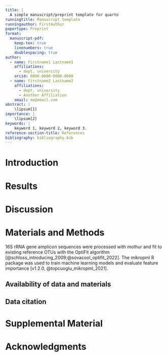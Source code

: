 ```yaml
---
title: |
  A simple manuscript/preprint template for quarto
runningtitle: Manuscript template
runningauthor: FirstAuthor
papertype: Preprint
format:
  manuscript-pdf:
    keep-tex: true
    linenumbers: true
    doublespacing: true
author:
  - name: Firstname1 Lastname1
    affiliations:
      - dept, university
    orcid: 0000-0000-0000-0000
  - name: Firstname2 Lastname2
    affiliations:
      - dept, university
      - Another Affiliation
    email: me@email.com
abstract: |
    \lipsum[1]
importance: |
    \lipsum[2]
keywords: |
    keyword 1, keyword 2, keyword 3.
reference-section-title: References
bibliography: bibliography.bib  
---
```


# Introduction {#sec-intro}

\lipsum[3-5]

# Results

\lipsum[5-7]

# Discussion

\lipsum[7-9]

# Materials and Methods

\lipsum[10]
16S rRNA gene amplicon sequences were processed with mothur and fit to
existing reference OTUs with the OptiFit algorithm 
[@schloss_introducing_2009;@sovacool_optifit_2022].
The mikropml R package was used to train machine learning models and 
evaluate feature importance [v1.2.0, @topcuoglu_mikropml_2021].
\lipsum[11]

## Availability of data and materials

\lipsum[12]

## Data citation

\lipsum[13]

# Supplemental Material

\lipsum[14]

# Acknowledgments

\lipsum[15]